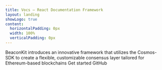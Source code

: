 ```yaml
---
title: Vocs – React Documentation Framework
layout: landing
showLogo: true
content:
  horizontalPadding: 0px
  width: 100%
  verticalPadding: 0px
---
```



<div className="max-w-[1120px] mx-auto vp-doc relative px-8 mb-16 mt-8 md:px-0 md:mb-16 flex flex-col h-full w-full gap-8 pt-8 items-center">

  <div className="container flex flex-col md:flex-row h-full w-full justify-between p-2">
    <div className="flex flex-col h-full gap-8 max-md:justify-center max-md:items-center">
      <HomePage.Logo />
      <HomePage.Description className="text-wrap w-[320px]">
        BeaconKit introduces an innovative framework that utilizes the
        Cosmos-SDK to create a flexible, customizable consensus layer tailored
        for Ethereum-based blockchains
      </HomePage.Description>
      <HomePage.Buttons>
        <HomePage.Button href="/quick-start">Get started</HomePage.Button>
        <HomePage.Button href="https://github.com/berachain/beacon-kit">
          GitHub
        </HomePage.Button>
      </HomePage.Buttons>
    </div>
    <div className="w-full bg-[url('https://res.cloudinary.com/duv0g402y/image/upload/v1712931944/BERAxGCP/lqn2pfzxee1xso0qupbv.png')] bg-contain bg-no-repeat bg-right animate-bobbing" />

  </div>
  <FeatureCards />
  <Overview />
  <Sponsors />
</div>

